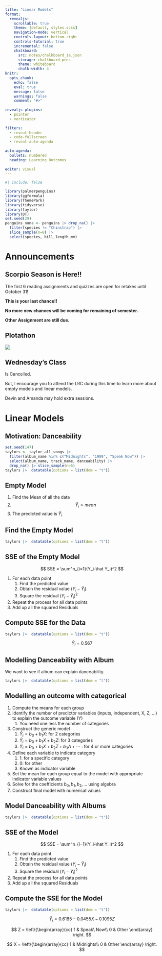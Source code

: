 ```yaml
---
title: "Linear Models"
format:
  revealjs:
    scrollable: true
    theme: [default, styles.scss]
    navigation-mode: vertical
    controls-layout: bottom-right
    controls-tutorial: true
    incremental: false 
    chalkboard:
      src: notes/chalkboard_1a.json
      storage: chalkboard_pres
      theme: whiteboard
      chalk-width: 4
knitr:
  opts_chunk: 
    echo: false
    eval: true
    message: false
    warnings: false
    comment: "#>" 
    
revealjs-plugins:
  - pointer
  - verticator
  
filters: 
  - reveal-header
  - code-fullscreen
  - reveal-auto-agenda
  
auto-agenda:
  bullets: numbered
  heading: Learning Outcomes
  
editor: visual
---
```


```r
#| include: false

library(palmerpenguins)
library(ggformula)
library(ThemePark)
library(tidyverse)
library(taylor)
library(DT)
set.seed(29)
penguins_nona <- penguins |> drop_na() |> 
  filter(species != "Chinstrap") |> 
  slice_sample(n=8) |>
  select(species, bill_length_mm)
```

# Announcements

## Scorpio Season is Here!!

The first 6 reading assignments and quizzes are open for retakes until October 31!

::: fragment
**This is your last chance!!**
:::

::: fragment
**No more new chances will be coming for remaining of semester.**
:::

::: fragment
**Other Assignment are still due.**
:::

## Plotathon

![](img/PAT24%20L&L%20Tools%20Workshop.png){fig-align="center"}

## Wednesday's Class

Is Cancelled.

But, I encourage you to attend the LRC during this time to learn more about empty models and linear models.

::: fragment
Devin and Amanda may hold extra sessions.
:::

# Linear Models

## Motivation: Danceability

```r
set.seed(147)
taylors <- taylor_all_songs |>
  filter(album_name %in% c("Midnights", "1989", "Speak Now")) |>
  select(album_name, track_name, danceability) |>
  drop_na() |> slice_sample(n=6) 
taylors |>  datatable(options = list(dom = "t"))
```

## Empty Model

1.  Find the Mean of all the data
2.  $$
    \hat Y_i =  mean
    $$
3.  The predicted value is $\hat Y_i$

## Find the Empty Model

```r
taylors |>  datatable(options = list(dom = "t"))
```

## SSE of the Empty Model

$$
SSE = \sum^n_{i=1}(Y_i-\hat Y_i)^2
$$

1.  For each data point
    1.  Find the predicted value
    2.  Obtain the residual value ($Y_i-\hat Y_i$)
    3.  Square the residual $(Y_i-\hat Y_i)^2$
2.  Repeat the process for all data points
3.  Add up all the squared Residuals

## Compute SSE for the Data

```r
taylors |>  datatable(options = list(dom = "t"))
```

$$
\hat Y_i = 0.567
$$

## Modelling Danceability with Album

We want to see if album can explain danceability.

```r
taylors |>  datatable(options = list(dom = "t"))
```

## Modelling an outcome with categorical

1.  Compute the means for each group
2.  Identify the number of predictor variables (inputs, independent, X, Z, ...) to explain the outcome variable (Y)
    1.  You need one less the number of categories
3.  Construct the generic model
    1.  $\hat Y_i = b_0 + b_1 X$: for 2 categories
    2.  $\hat Y_i = b_0 + b_1 X + b_2Z$: for 3 categories
    3.  $\hat Y_i = b_0 + b_1 X + b_2 Z + b_3 A + \cdots$ : for 4 or more categories
4.  Define each variable to indicate category
    1.  $1$: for a specific category
    2.  $0$: for other
    3.  Known as indicator variable
5.  Set the mean for each group equal to the model with appropriate indicator variable values
6.  Solve for the coefficients $b_0, b_1, b_2, \ldots$ using algebra
7.  Construct final model with numerical values

## Model Danceability with Albums

```r
taylors |>  datatable(options = list(dom = "t"))
```

## SSE of the Model

$$
SSE = \sum^n_{i=1}(Y_i-\hat Y_i)^2
$$

1.  For each data point
    1.  Find the predicted value
    2.  Obtain the residual value ($Y_i-\hat Y_i$)
    3.  Square the residual $(Y_i-\hat Y_i)^2$
2.  Repeat the process for all data points
3.  Add up all the squared Residuals

## Compute the SSE for the Model

```r
taylors |>  datatable(options = list(dom = "t"))
```

$$
\hat Y_i = 0.6185 - 0.0455 X - 0.1095 Z 
$$

$$
Z = \left\{\begin{array}{cc}
1 & Speak\ Now\\
0 & Other
\end{array}
\right.
$$

$$
X = \left\{\begin{array}{cc}
1 & Midnights\\
0 & Other
\end{array}
\right.
$$
